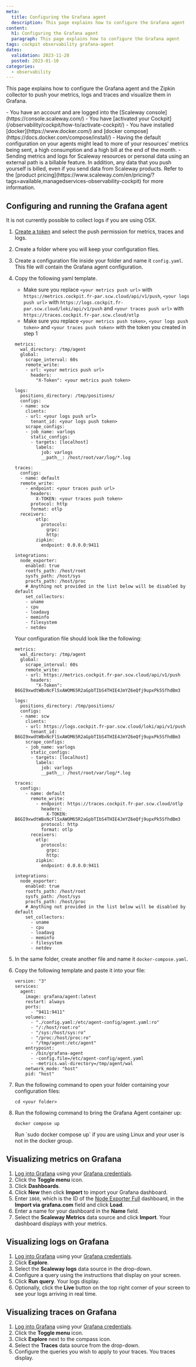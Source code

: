 ```yaml
---
meta:
  title: Configuring the Grafana agent
  description: This page explains how to configure the Grafana agent
content:
  h1: Configuring the Grafana agent
  paragraph: This page explains how to configure the Grafana agent
tags: cockpit observability grafana-agent
dates:
  validation: 2023-11-28
  posted: 2023-01-10
categories:
  - observability
---
```


This page explains how to configure the Grafana agent and the Zipkin collector to push your metrics, logs and traces and visualize them in Grafana.

<Macro id="iam-requirements" />

<Message type="requirement">
  - You have an account and are logged into the [Scaleway console](https://console.scaleway.com/)
  - You have [activated your Cockpit](/observability/cockpit/how-to/activate-cockpit/)
  - You have installed [docker](https://www.docker.com/) and [docker compose](https://docs.docker.com/compose/install/)
</Message>

<Message type="important">
 - Having the default configuration on your agents might lead to more of your resources' metrics being sent, a high consumption and a high bill at the end of the month.
 - Sending metrics and logs for Scaleway resources or personal data using an external path is a billable feature. In addition, any data that you push yourself is billed, even if you send data from Scaleway products. Refer to the [product pricing](https://www.scaleway.com/en/pricing/?tags=available,managedservices-observability-cockpit) for more information.
</Message>

## Configuring and running the Grafana agent

<Message type="important">
 It is not currently possible to collect logs if you are using OSX.
</Message>


1. [Create a token](/observability/cockpit/how-to/create-token/) and select the push permission for metrics, traces and logs.
2. Create a folder where you will keep your configuration files.
3. Create a configuration file inside your folder and name it `config.yaml`. This file will contain the Grafana agent configuration.
4. Copy the following yaml template.
    <Message type="important">
     - Make sure you replace `<your metrics push url>` with `https://metrics.cockpit.fr-par.scw.cloud/api/v1/push`, `<your logs push url>` with `https://logs.cockpit.fr-par.scw.cloud/loki/api/v1/push` and `<your traces push url>` with `https://traces.cockpit.fr-par.scw.cloud/otlp`
     - Make sure you replace `<your metrics push token>`, `<your logs push token>` and `<your traces push token>` with the token you created in step 1
    </Message>

    ```
    metrics:
      wal_directory: /tmp/agent
      global:
        scrape_interval: 60s
        remote_write:
        - url: <your metrics push url>
          headers:
            "X-Token": <your metrics push token>

    logs:
      positions_directory: /tmp/positions/
      configs:
      - name: scw
        clients:
        - url: <your logs push url>
          tenant_id: <your logs push token>
        scrape_configs:
        - job_name: varlogs
          static_configs:
          - targets: [localhost]
            labels:
              job: varlogs
              __path__: /host/root/var/log/*.log

    traces:
      configs:
      - name: default
      remote_write:
        - endpoint: <your traces push url>
          headers:
            X-TOKEN: <your traces push token>
          protocol: http
          format: otlp
      receivers:
            otlp:
              protocols:
                grpc:
                http:
            zipkin:
              endpoint: 0.0.0.0:9411

    integrations:
      node_exporter:
        enabled: true
        rootfs_path: /host/root
        sysfs_path: /host/sys
        procfs_path: /host/proc
        # Anything not provided in the list below will be disabled by default
        set_collectors:
        - uname
        - cpu
        - loadavg
        - meminfo
        - filesystem
        - netdev
    ```
    Your configuration file should look like the following:

    ```
    metrics:
      wal_directory: /tmp/agent
      global:
        scrape_interval: 60s
        remote_write:
        - url: https://metrics.cockpit.fr-par.scw.cloud/api/v1/push
          headers:
            "X-Token": B6GI9xwdtWBxNcFlSxAWOM65R2aGpbTIbS4THIE4JmYZ6eQfj9upxPk5SfhdBm3

    logs:
      positions_directory: /tmp/positions/
      configs:
      - name: scw
        clients:
        - url: https://logs.cockpit.fr-par.scw.cloud/loki/api/v1/push
          tenant_id: B6GI9xwdtWBxNcFlSxAWOM65R2aGpbTIbS4THIE4JmYZ6eQfj9upxPk5SfhdBm3
        scrape_configs:
        - job_name: varlogs
          static_configs:
          - targets: [localhost]
            labels:
              job: varlogs
              __path__: /host/root/var/log/*.log

    traces:
      configs:
        - name: default
          remote_write:
            - endpoint: https://traces.cockpit.fr-par.scw.cloud/otlp
              headers:
                X-TOKEN: B6GI9xwdtWBxNcFlSxAWOM65R2aGpbTIbS4THIE4JmYZ6eQfj9upxPk5SfhdBm3
              protocol: http
              format: otlp
          receivers:
            otlp:
              protocols:
                grpc:
                http:
            zipkin:
              endpoint: 0.0.0.0:9411

    integrations:
      node_exporter:
        enabled: true
        rootfs_path: /host/root
        sysfs_path: /host/sys
        procfs_path: /host/proc
        # Anything not provided in the list below will be disabled by default
        set_collectors:
          - uname
          - cpu
          - loadavg
          - meminfo
          - filesystem
          - netdev
      ```
5. In the same folder, create another file and name it `docker-compose.yaml`.
6. Copy the following template and paste it into your file:

    ```
    version: "3"
    services:
      agent:
        image: grafana/agent:latest
        restart: always
        ports:
          - "9411:9411"
        volumes:
          - "./config.yaml:/etc/agent-config/agent.yaml:ro"
          - "/:/host/root:ro"
          - "/sys:/host/sys:ro"
          - "/proc:/host/proc:ro"
          - "/tmp/agent:/etc/agent"
        entrypoint:
          - /bin/grafana-agent
          - -config.file=/etc/agent-config/agent.yaml
          - -metrics.wal-directory=/tmp/agent/wal
        network_mode: "host"
        pid: "host"
    ```

7. Run the following command to open your folder containing your configuration files:

    ```
    cd <your folder>
    ```
8. Run the following command to bring the Grafana Agent container up:

    ```
    docker compose up
    ```
    <Message type="important">
     Run `sudo docker compose up` if you are using Linux and your user is not in the docker group.
    </Message>

## Visualizing metrics on Grafana

1. [Log into Grafana](/observability/cockpit/how-to/access-grafana-and-managed-dashboards/) using your [Grafana credentials](/observability/cockpit/how-to/retrieve-grafana-credentials/).
2. Click the **Toggle menu** icon.
3. Click **Dashboards**.
4. Click **New** then click **Import** to import your Grafana dashboard.
5. Enter `1860`, which is the ID of the [Node Exporter Full](https://grafana.com/grafana/dashboards/1860-node-exporter-full/) dashboard, in the **Import via grafana.com** field and click **Load**.
    <Lightbox src="scaleway_obs_import_dashboard.webp" alt="" />
6. Enter a name for your dashboard in the **Name** field.
7. Select the **Scaleway Metrics** data source and click **Import**. Your dashboard displays with your metrics.

## Visualizing logs on Grafana

1. [Log into Grafana](/observability/cockpit/how-to/access-grafana-and-managed-dashboards/) using your [Grafana credentials](/observability/cockpit/how-to/retrieve-grafana-credentials/).
2. Click **Explore**.
    <Lightbox src="scaleway_obs_logs_compass.webp" alt="" />
3. Select the **Scaleway logs** data source in the drop-down.
4. Configure a query using the instructions that display on your screen.
5. Click **Run query**. Your logs display.
6. Optionally, click the **Live** button on the top right corner of your screen to see your logs arriving in real time.

## Visualizing traces on Grafana

1. [Log into Grafana](/observability/cockpit/how-to/access-grafana-and-managed-dashboards/) using your [Grafana credentials](/observability/cockpit/how-to/retrieve-grafana-credentials/).
2. Click the **Toggle menu** icon.
3. Click **Explore** next to the compass icon.
4. Select the **Traces** data source from the drop-down.
5. Configure the queries you wish to apply to your traces. You traces display.




